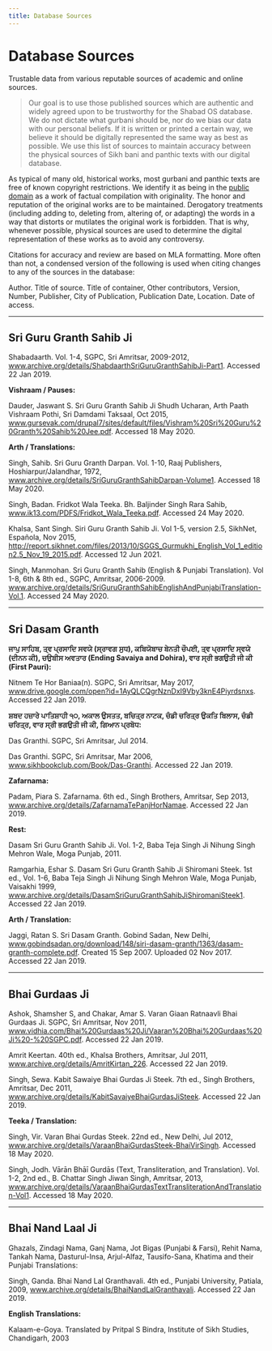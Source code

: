 ```yaml
---
title: Database Sources
---
```


# Database Sources

Trustable data from various reputable sources of academic and online sources.

> Our goal is to use those published sources which are authentic and widely agreed upon to be trustworthy for the Shabad OS database. We do not dictate what gurbani should be, nor do we bias our data with our personal beliefs. If it is written or printed a certain way, we believe it should be digitally represented the same way as best as possible. We use this list of sources to maintain accuracy between the physical sources of Sikh bani and panthic texts with our digital database.

As typical of many old, historical works, most gurbani and panthic texts are free of known copyright restrictions. We identify it as being in the [public domain](https://creativecommons.org/publicdomain/mark/1.0/) as a work of factual compilation with originality. The honor and reputation of the original works are to be maintained. Derogatory treatments (including adding to, deleting from, altering of, or adapting) the words in a way that distorts or mutilates the original work is forbidden. That is why, whenever possible, physical sources are used to determine the digital representation of these works as to avoid any controversy.

Citations for accuracy and review are based on MLA formatting. More often than not, a condensed version of the following is used when citing changes to any of the sources in the database:

Author. Title of source. Title of container, Other contributors, Version, Number, Publisher, City of Publication, Publication Date, Location. Date of access.

---

## Sri Guru Granth Sahib Ji

Shabadaarth. Vol. 1-4, SGPC, Sri Amritsar, 2009-2012, www.archive.org/details/ShabdaarthSriGuruGranthSahibJi-Part1. Accessed 22 Jan 2019.

**Vishraam / Pauses:**

Dauder, Jaswant S. Sri Guru Granth Sahib Ji Shudh Ucharan, Arth Paath Vishraam Pothi, Sri Damdami Taksaal, Oct 2015, www.gursevak.com/drupal7/sites/default/files/Vishram%20Sri%20Guru%20Granth%20Sahib%20Jee.pdf. Accessed 18 May 2020.

**Arth / Translations:**

Singh, Sahib. Sri Guru Granth Darpan. Vol. 1-10, Raaj Publishers, Hoshiarpur/Jalandhar, 1972, www.archive.org/details/SriGuruGranthSahibDarpan-Volume1. Accessed 18 May 2020.

Singh, Badan. Fridkot Wala Teeka. Bh. Baljinder Singh Rara Sahib, www.ik13.com/PDFS/Fridkot_Wala_Teeka.pdf. Accessed 24 May 2020.

Khalsa, Sant Singh. Siri Guru Granth Sahib Ji. Vol 1-5, version 2.5, SikhNet, Española, Nov 2015, http://report.sikhnet.com/files/2013/10/SGGS_Gurmukhi_English_Vol_1_edition2.5_Nov_19_2015.pdf. Accessed 12 Jun 2021.

Singh, Manmohan. Sri Guru Granth Sahib (English & Punjabi Translation). Vol 1-8, 6th & 8th ed., SGPC, Amritsar, 2006-2009. www.archive.org/details/SriGuruGranthSahibEnglishAndPunjabiTranslation-Vol.1. Accessed 24 May 2020.

---

## Sri Dasam Granth

**ਜਾਪੁ ਸਾਹਿਬ, ਤ੍ਵ ਪ੍ਰਸਾਦਿ ਸਵਯੇ (ਸ੍ਰਾਵਗ ਸੁਧ), ਕਬਿਯੋਬਾਚ ਬੇਨਤੀ ਚੌਪਈ, ਤ੍ਵ ਪ੍ਰਸਾਦਿ ਸ੍ਵਯੇ (ਦੀਨਨ ਕੀ), ਚਉਬੀਸ ਅਵਤਾਰ (Ending Savaiya and Dohira), ਵਾਰ ਸ੍ਰੀ ਭਗਉਤੀ ਜੀ ਕੀ (First Pauri):**

Nitnem Te Hor Baniaa(n). SGPC, Sri Amritsar, May 2017, www.drive.google.com/open?id=1AyQLCQgrNznDxI9Vby3knE4Piyrdsnxs. Accessed 22 Jan 2019.

**ਸ਼ਬਦ ਹਜ਼ਾਰੇ ਪਾਤਿਸ਼ਾਹੀ ੧੦, ਅਕਾਲ ਉਸਤਤ, ਬਚਿਤ੍ਰ ਨਾਟਕ, ਚੰਡੀ ਚਰਿਤ੍ਰ ਉਕਤਿ ਬਿਲਾਸ, ਚੰਡੀ ਚਰਿਤ੍ਰ, ਵਾਰ ਸ੍ਰੀ ਭਗਉਤੀ ਜੀ ਕੀ, ਗਿਆਨ ਪ੍ਰਬੋਧ:**

Das Granthi. SGPC, Sri Amritsar, Jul 2014.

Das Granthi. SGPC, Sri Amritsar, Mar 2006, www.sikhbookclub.com/Book/Das-Granthi. Accessed 22 Jan 2019.

**Zafarnama:**

Padam, Piara S. Zafarnama. 6th ed., Singh Brothers, Amritsar, Sep 2013, www.archive.org/details/ZafarnamaTePanjHorNamae. Accessed 22 Jan 2019.

**Rest:**

Dasam Sri Guru Granth Sahib Ji. Vol. 1-2, Baba Teja Singh Ji Nihung Singh Mehron Wale, Moga Punjab, 2011.

Ramgarhia, Eshar S. Dasam Sri Guru Granth Sahib Ji Shiromani Steek. 1st ed., Vol. 1-6, Baba Teja Singh Ji Nihung Singh Mehron Wale, Moga Punjab, Vaisakhi 1999, www.archive.org/details/DasamSriGuruGranthSahibJiShiromaniSteek1. Accessed 22 Jan 2019.

**Arth / Translation:**

Jaggi, Ratan S. Sri Dasam Granth. Gobind Sadan, New Delhi, www.gobindsadan.org/download/148/siri-dasam-granth/1363/dasam-granth-complete.pdf. Created 15 Sep 2007. Uploaded 02 Nov 2017. Accessed 22 Jan 2019.

---

## Bhai Gurdaas Ji

Ashok, Shamsher S, and Chakar, Amar S. Varan Giaan Ratnaavli Bhai Gurdaas Ji. SGPC, Sri Amritsar, Nov 2011, www.vidhia.com/Bhai%20Gurdaas%20Ji/Vaaran%20Bhai%20Gurdaas%20Ji%20-%20SGPC.pdf. Accessed 22 Jan 2019.

Amrit Keertan. 40th ed., Khalsa Brothers, Amritsar, Jul 2011, www.archive.org/details/AmritKirtan_226. Accessed 22 Jan 2019.

Singh, Sewa. Kabit Sawaiye Bhai Gurdas Ji Steek. 7th ed., Singh Brothers, Amritsar, Dec 2011, www.archive.org/details/KabitSavaiyeBhaiGurdasJiSteek. Accessed 22 Jan 2019.

**Teeka / Translation:**

Singh, Vir. Varan Bhai Gurdas Steek. 22nd ed., New Delhi, Jul 2012, www.archive.org/details/VaraanBhaiGurdasSteek-BhaiVirSingh. Accessed 18 May 2020.

Singh, Jodh. Vārān Bhāī Gurdās (Text, Transliteration, and Translation). Vol. 1-2, 2nd ed., B. Chattar Singh Jiwan Singh, Amritsar, 2013, www.archive.org/details/VaraanBhaiGurdasTextTransliterationAndTranslation-Vol1. Accessed 18 May 2020.

---

## Bhai Nand Laal Ji

Ghazals, Zindagi Nama, Ganj Nama, Jot Bigas (Punjabi & Farsi), Rehit Nama, Tankah Nama, Dasturul-Insa, Arjul-Alfaz, Tausifo-Sana, Khatima and their Punjabi Translations:

Singh, Ganda. Bhai Nand Lal Granthavali. 4th ed., Punjabi University, Patiala, 2009, www.archive.org/details/BhaiNandLalGranthavali. Accessed 22 Jan 2019.

**English Translations:**

Kalaam-e-Goya. Translated by Pritpal S Bindra, Institute of Sikh Studies, Chandigarh, 2003
